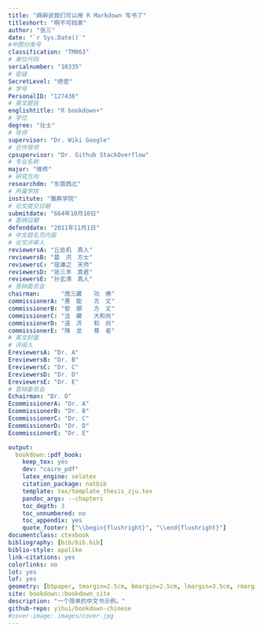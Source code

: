 --- 
title: "麻麻说我们可以用 R Markdown 写书了"
titleshort: "啊不可挡家"
author: "张三"
date: "`r Sys.Date()`"
#中图分类号
classification: "TM863"
# 单位代码
serialnumber: "10335"
# 密级
SecretLevel: "绝密"
# 学号
PersonalID: "127436"
# 英文题目
englishtitle: "R bookdown+"
# 学位
degree: "壮士"
# 导师
supervisor: "Dr. Wiki Google"
# 合作导师
cpsupervisor: "Dr. Github StackOverflow"
# 专业名称
major: "维修"
# 研究方向
researchdm: "东南西北"
# 所属学院
institute: "雅典学院"
# 论文提交日期
submitdate: "664年10月10日"
# 答辨日期
defenddate: "2011年11月1日"
# 中文题名页内容
# 论文评审人
reviewersA: "丘处机　真人"
reviewersB: "葛　洪　方士"
reviewersC: "寇谦之　天师"
reviewersD: "张三丰　真君"
reviewersE: "孙玄清　真人"
# 答辩委员会
chairman:      "唐三藏　　功　佛"
commissionerA: "惠　能　　方　丈"
commissionerB: "智　顗　　方　丈"
commissionerC: "法　藏　　大和尚"
commissionerD: "道　济　　和　尚"
commissionerE: "降　龙　　尊　者"
# 英文封面
# 评阅人
EreviewersA: "Dr. A"
EreviewersB: "Dr. B"
EreviewersC: "Dr. C"
EreviewersD: "Dr. D"
EreviewersE: "Dr. E"
# 答辩委员会
Echairman: "Dr. O"
EcommissionerA: "Dr. A"
EcommissionerB: "Dr. B"
EcommissionerC: "Dr. C"
EcommissionerD: "Dr. D"
EcommissionerE: "Dr. E"

output:
  bookdown::pdf_book:
    keep_tex: yes
    dev: "cairo_pdf"
    latex_engine: xelatex
    citation_package: natbib
    template: tex/template_thesis_zju.tex
    pandoc_args: --chapters
    toc_depth: 3
    toc_unnumbered: no
    toc_appendix: yes
    quote_footer: ["\\begin{flushright}", "\\end{flushright}"]
documentclass: ctexbook
bibliography: [bib/bib.bib]
biblio-style: apalike
link-citations: yes
colorlinks: no
lot: yes
lof: yes
geometry: [b5paper, tmargin=2.5cm, bmargin=2.5cm, lmargin=3.5cm, rmargin=2.5cm]
site: bookdown::bookdown_site
description: "一个简单的中文书示例。"
github-repo: yihui/bookdown-chinese
#cover-image: images/cover.jpg
---


